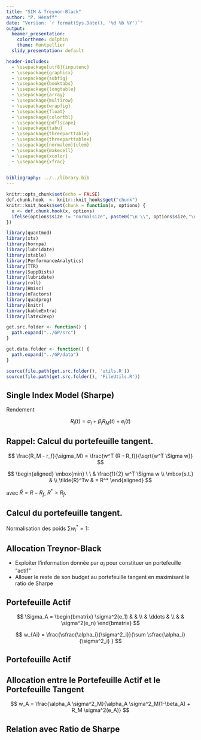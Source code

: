 ```yaml
---
title: "SIM & Treynor-Black"
author: "P. Hénaff"
date: "Version: `r format(Sys.Date(), '%d %b %Y')`"
output:
  beamer_presentation:
    colortheme: dolphin
    theme: Montpellier
  slidy_presentation: default

header-includes:
  - \usepackage[utf8]{inputenc}
  - \usepackage{graphicx}
  - \usepackage{subfig}
  - \usepackage{booktabs}
  - \usepackage{longtable}
  - \usepackage{array}
  - \usepackage{multirow}
  - \usepackage{wrapfig}
  - \usepackage{float}
  - \usepackage{colortbl}
  - \usepackage{pdflscape}
  - \usepackage{tabu}
  - \usepackage{threeparttable}
  - \usepackage{threeparttablex}
  - \usepackage[normalem]{ulem}
  - \usepackage{makecell}
  - \usepackage{xcolor}
  - \usepackage{xfrac}

  
bibliography: ../../library.bib
---
```


```r
knitr::opts_chunk$set(echo = FALSE)
def.chunk.hook  <- knitr::knit_hooks$get("chunk")
knitr::knit_hooks$set(chunk = function(x, options) {
  x <- def.chunk.hook(x, options)
  ifelse(options$size != "normalsize", paste0("\n \\", options$size,"\n\n", x, "\n\n \\normalsize"), x)
})
```

\newcommand{\ones}{\mathbf{1}}
\newcommand{\onesT}{\mathbf{1}^T}

```r
library(quantmod)
library(xts)
library(hornpa)
library(lubridate)
library(xtable)
library(PerformanceAnalytics)
library(TTR)
library(SuppDists)
library(lubridate)
library(roll)
library(Hmisc)
library(nFactors)
library(quadprog)
library(knitr)
library(kableExtra)
library(latex2exp)

get.src.folder <- function() {
  path.expand("../GP/src")
}

get.data.folder <- function() {
  path.expand("../GP/data")
}

source(file.path(get.src.folder(), 'utils.R'))
source(file.path(get.src.folder(), 'FileUtils.R'))
```

## Single Index Model (Sharpe)

Rendement

$$
  R_i(t) = \alpha_i + \beta_i R_M(t) + e_i(t)
$$
  


## Rappel: Calcul du portefeuille tangent.

$$
\frac{R_M - r_f}{\sigma_M} = \frac{w^T (R - R_f)}{\sqrt{w^T \Sigma w}}
$$


$$
\begin{aligned}
    \mbox{min} \ \ & \frac{1}{2} w^T \Sigma w  \\
    \mbox{s.t.} & \\
        \tilde{R}^Tw & = R^*
  \end{aligned}
$$

avec $\tilde{R} = R-R_f$, $R^* > R_f$.

## Calcul du portefeuille tangent.

\begin{equation}
w^* = \lambda^* \Sigma^{-1} \tilde{R}
\label{eq:w-star}
\end{equation}

Normalisation des poids $\sum w^*_i = 1$:

\begin{equation}
w^* = \frac{\Sigma^{-1} \tilde{R}}{\onesT \Sigma^{-1} \tilde{R}}
\label{eq:sharpe}
\end{equation}


## Allocation Treynor-Black

* Exploiter l'information donnée par $\alpha_i$ pour constituer un portefeuille "actif"
* Allouer le reste de son budget au portefeuille tangent en maximisant le ratio de Sharpe

## Portefeuille Actif

$$
\Sigma_A = \begin{bmatrix}
\sigma^2(e_1) & & \\
& \ddots & \\
& & \sigma^2(e_n) \end{bmatrix}
$$

$$
w_{Ai} = \frac{\sfrac{\alpha_i}{\sigma^2_i}}{\sum \sfrac{\alpha_i}{\sigma^2_i} }
$$

## Portefeuille Actif


\begin{align*}
R_A &= \alpha_A + \beta_A R_M \\
\sigma^2_A &= \beta^2_A \sigma^2_M + \sigma^2(e_A)
\end{align*}

\begin{align*}
\alpha_A &= \sum w_{Ai} \alpha_i \\
\beta_A &= \sum w_{Ai} \beta_i \\
\sigma^2(e_A) &= \sum w^2_{Ai} \sigma^2(e_i) \\
w_{Ai} &= \frac{\sfrac{\alpha_i}{\sigma^2_i}}{\sum \sfrac{\alpha_i}{\sigma^2_i} }
\end{align*}

## Allocation entre le Portefeuille Actif et le Portefeuille Tangent

$$
w_A = \frac{\alpha_A \sigma^2_M}{\alpha_A \sigma^2_M(1-\beta_A) + R_M \sigma^2(e_A)}
$$

## Relation avec Ratio de Sharpe

\begin{align*}
\frac{\alpha^2_A}{\sigma^2(e_A)} &= \alpha^T \Sigma^{-1} \alpha \\
&= \sum_i \frac{\alpha^2_i}{\sigma^2(e_i)}
\label{eq:sep-2}
\end{align*}
